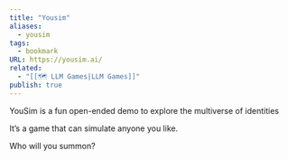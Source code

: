 ```yaml
---
title: "Yousim"
aliases:
  - yousim
tags:
  - bookmark
URL: https://yousim.ai/
related:
  - "[[🗺️ LLM Games|LLM Games]]"
publish: true
---
```




YouSim is a fun open-ended demo to explore the multiverse of identities

It’s a game that can simulate anyone you like.

Who will you summon?